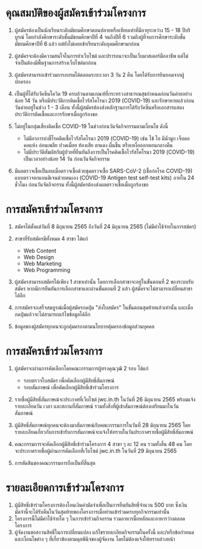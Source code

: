 # คุณสมบัติของผู้สมัครเข้าร่วมโครงการ

1. ผู้สมัครต้องเป็นนักเรียนระดับมัธยมศึกษาตอนปลายหรือเทียบเท่าที่มีอายุระหว่าง 15 - 18 ปีบริบูรณ์ โดยกำลังศึกษาระดับชั้นมัธยมศึกษาปีที่ 4 จนถึงปีที่ 6 รวมถึงผู้ที่จบการศึกษาระดับชั้นมัธยมศึกษาปีที่ 6 แล้ว แต่ยังไม่เคยเข้าเรียนระดับอุดมศึกษามาก่อน
2. ผู้สมัครจะต้องมีความสนใจในการทำเว็บไซต์ และปรารถนาจะเป็นเว็บมาสเตอร์มืออาชีพ แต่ไม่จำเป็นต้องมีพื้นฐานการสร้างเว็บไซต์มาก่อน
3. ผู้สมัครสามารถเข้าร่วมการอบรมได้ตลอดระยะเวลา 3 วัน 2 คืน โดยได้รับการยินยอมจากผู้ปกครอง
4. เป็นผู้ที่ได้รับวัคซีนโควิด 19 ครบถ้วนตามเกณฑ์ที่กระทรวงสาธารณสุขกำหนดก่อนวันค่ายอย่างน้อย 14 วัน หรือมีประวัติการติดเชื้อไวรัสโคโรนา 2019 (COVID-19) และรักษาหายแล้วก่อนวันค่ายอยู่ในช่วง 1 - 3 เดือน ทั้งนี้ผู้สมัครต้องส่งหลักฐานการได้รับวัคซีนหรือเอกสารแสดงประวัติการติดเชื้อและการรักษาเมื่อถูกร้องขอ
5. ไม่อยู่ในกลุ่มเสี่ยงติดเชื้อ COVID-19 ในช่วงก่อนวันจัดกิจกรรมตามเงื่อนไข ดังนี้

   - ไม่มีอาการบ่งชี้โรคติดเชื้อไวรัสโคโรนา 2019 (COVID-19) เช่น ไข้ ไอ มีน้ำมูก เจ็บคอ คอแห้ง อ่อนเพลีย ปวดเมื่อย ท้องเสีย ตาแดง ผื่นขึ้น หรือเหงื่อออกตอนกลางคืน
   - ไม่มีประวัติสัมผัสกับผู้ป่วยที่ยืนยันถึงการเป็นโรคติดเชื้อไวรัสโคโรนา 2019 (COVID-19) เป็นเวลาอย่างน้อย 14 วัน ก่อนวันจัดกิจกรรม

6. มีผลตรวจเชื้อเป็นลบเมื่อตรวจเชื้อด้วยชุดตรวจเชื้อ SARS-CoV-2 (เชื้อก่อโรค COVID-19) แบบตรวจหาแอนติเจนด้วยตนเอง (COVID-19 Antigen test self-test kits) ภายใน 24 ชั่วโมง ก่อนวันจัดกิจกรรม ทั้งนี้ผู้สมัครต้องส่งผลตรวจเชื้อเมื่อถูกร้องขอ

# การสมัครเข้าร่วมโครงการ

1. สมัครได้ตั้งแต่วันที่ 8 มิถุนายน 2565 ถึงวันที่ 24 มิถุนายน 2565 (ไม่มีค่าใช้จ่ายในการสม้คร)
2. สาขาที่รับสมัครมีทั้งหมด 4 สาขา ได้แก่

   - Web Content
   - Web Design
   - Web Marketing
   - Web Programming

3. ผู้สมัครสามารถสมัครได้เพียง 1 สาขาเท่านั้น โดยการเลือกสาขาจะอยู่ในขั้นตอนที่ 2 ของระบบรับสมัคร หากมีการยืนยันการเลือกสาขาและผ่านขั้นตอนที่ 2 แล้ว ผู้สมัครจะไม่สามารถเปลี่ยนสาขาได้อีก
4. การสมัครจะเสร็จสมบูรณ์เมื่อผู้สมัครกดปุ่ม "ส่งใบสมัคร" ในขั้นตอนสุดท้ายแล้วเท่านั้น และเมื่อกดปุ่มแล้วจะไม่สามารถแก้ไขข้อมูลได้อีก
5. ข้อมูลของผู้สมัครทุกคนจะถูกคุ้มครองตามนโยบายคุ้มครองข้อมูลส่วนบุคคล

# การสมัครเข้าร่วมโครงการ

1. ผู้สมัครจะผ่านการคัดเลือกโดยคณะกรรมการผู้ทรงคุณวุฒิ 2 รอบ ได้แก่

   - รอบตรวจใบสมัคร เพื่อคัดเลือกผู้มีสิทธิ์สัมภาษณ์
   - รอบสัมภาษณ์ เพื่อคัดเลือกผู้มีสิทธิ์เข้าร่วมโครงการ

2. รายชื่อผู้มีสิทธิ์สัมภาษณ์จะประกาศที่เว็บไซต์ jwc.in.th ในวันที่ 26 มิถุนายน 2565 พร้อมแจ้งรายละเอียดวัน เวลา และสถานที่สัมภาษณ์ รวมทั้งสิ่งที่ผู้เข้าสัมภาษณ์ต้องเตรียมมาในวันสัมภาษณ์
3. ผู้มีสิทธิ์สัมภาษณ์ทุกคนจะต้องมาสัมภาษณ์กับคณะกรรมการในวันที่ 28 มิถุนายน 2565 โดยรายละเอียดเกี่ยวกับการเข้ารับการสัมภาษณ์จะแจ้งให้ทราบในวันประกาศรายชื่อผู้มีสิทธิ์สัมภาษณ์
4. คณะกรรมการจะคัดเลือกผู้มีสิทธิ์เข้าร่วมโครงการ 4 สาขา ๆ ละ 12 คน รวมทั้งสิ้น 48 คน โดยจะประกาศรายชื่อผู้ผ่านการคัดเลือกที่เว็บไซต์ jwc.in.th ในวันที่ 29 มิถุนายน 2565
5. การตัดสินของคณะกรรมการถือเป็นที่สิ้นสุด

# รายละเอียดการเข้าร่วมโครงการ

1. ผู้มีสิทธิ์เข้าร่วมโครงการต้องโอนเงินค่ามัดจำเพื่อเป็นการยืนยันสิทธิ์จำนวน 500 บาท ซึ่งเงินมัดจำนี้จะได้รับคืนในวันสุดท้ายของโครงการเมื่อท่านเข้าร่วมครบทุกกิจกรรมเท่านั้น
2. โครงการนี้ไม่มีค่าใช้จ่ายใด ๆ ในการเข้าร่วมกิจกรรม รวมอาหารมื้อหลักและอาหารว่างตลอดโครงการ
3. ผู้จัดงานขอสงวนสิทธิ์ในการเปลี่ยนแปลง แก้ไขรายละเอียดกิจกรรมในครั้งนี้ และ/หรือข้อกำหนดและเงื่อนไขต่าง ๆ ที่เกี่ยวข้องตามดุลพินิจของผู้จัดงาน โดยไม่ต้องแจ้งให้ทราบล่วงหน้า
